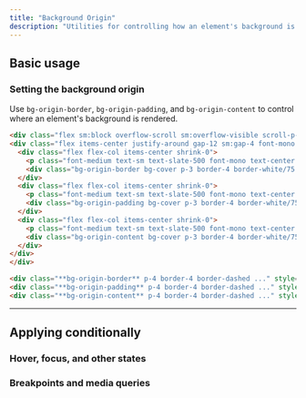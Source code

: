 ```yaml
---
title: "Background Origin"
description: "Utilities for controlling how an element's background is positioned relative to borders, padding, and content."
---
```




## Basic usage

### Setting the background origin

Use `bg-origin-border`, `bg-origin-padding`, and `bg-origin-content` to control where an element's background is rendered.

```html {{ mode: 'example', p: 'none' }}
<div class="flex sm:block overflow-scroll sm:overflow-visible scroll-p-8">
<div class="flex items-center justify-around gap-12 sm:gap-4 font-mono font-bold shrink-0 p-8">
  <div class="flex flex-col items-center shrink-0">
    <p class="font-medium text-sm text-slate-500 font-mono text-center mb-3 dark:text-slate-400">bg-origin-border</p>
    <div class="bg-origin-border bg-cover p-3 border-4 border-white/75 dark:border-white/40 border-dashed bg-slate-300 bg-no-repeat w-24 h-24 object-cover rounded-lg shadow-xl bg-[url(https://images.unsplash.com/photo-1554629947-334ff61d85dc?ixid=MnwxMjA3fDB8MHxwaG90by1wYWdlfHx8fGVufDB8fHx8&ixlib=rb-1.2.1&auto=format&fit=crop&w=320&h=320&q=80)]"></div>
  </div>
  <div class="flex flex-col items-center shrink-0">
    <p class="font-medium text-sm text-slate-500 font-mono text-center mb-3 dark:text-slate-400">bg-origin-padding</p>
    <div class="bg-origin-padding bg-cover p-3 border-4 border-white/75 dark:border-white/25 border-dashed bg-slate-300 dark:bg-slate-700 bg-no-repeat w-24 h-24 object-cover rounded-lg shadow-xl bg-[url(https://images.unsplash.com/photo-1554629947-334ff61d85dc?ixid=MnwxMjA3fDB8MHxwaG90by1wYWdlfHx8fGVufDB8fHx8&ixlib=rb-1.2.1&auto=format&fit=crop&w=320&h=320&q=80)]"></div>
  </div>
  <div class="flex flex-col items-center shrink-0">
    <p class="font-medium text-sm text-slate-500 font-mono text-center mb-3 dark:text-slate-400">bg-origin-content</p>
    <div class="bg-origin-content bg-cover p-3 border-4 border-white/75 dark:border-white/25 border-dashed bg-slate-300 dark:bg-slate-700 bg-no-repeat w-24 h-24 object-cover rounded-lg shadow-xl bg-[url(https://images.unsplash.com/photo-1554629947-334ff61d85dc?ixid=MnwxMjA3fDB8MHxwaG90by1wYWdlfHx8fGVufDB8fHx8&ixlib=rb-1.2.1&auto=format&fit=crop&w=320&h=320&q=80)]"></div>
  </div>
</div>
</div>
```

```html
<div class="**bg-origin-border** p-4 border-4 border-dashed ..." style="background-image: url(...)"></div>
<div class="**bg-origin-padding** p-4 border-4 border-dashed ..." style="background-image: url(...)"></div>
<div class="**bg-origin-content** p-4 border-4 border-dashed ..." style="background-image: url(...)"></div>
```

---

## <Heading ignore>Applying conditionally</Heading>

### <Heading ignore>Hover, focus, and other states</Heading>

<HoverFocusAndOtherStates defaultClass="bg-origin-border" featuredClass="bg-origin-padding" />

### <Heading ignore>Breakpoints and media queries</Heading>

<BreakpointsAndMediaQueries defaultClass="bg-origin-border" featuredClass="bg-origin-padding" />
